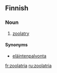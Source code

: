 ==Finnish==

===Noun===
{{fi-noun}}

# [[zoolatry]]

====Synonyms====
*[[eläintenpalvonta]]

[[fr:zoolatria]]
[[ru:zoolatria]]